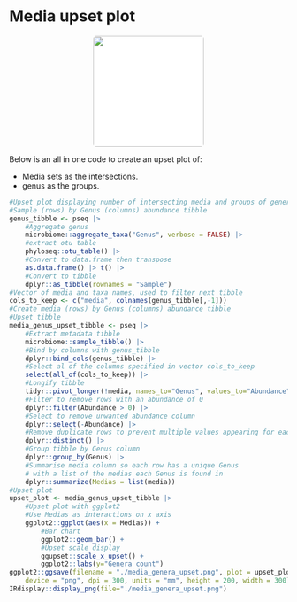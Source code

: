 # Media upset plot
<center>
![](images/petri_dish.png){style="width:200px; background: white; border-radius:5px"}
</center>

Below is an all in one code to create an upset plot of:

- Media sets as the intersections.
- genus as the groups.

```r
#Upset plot displaying number of intersecting media and groups of genera, based on presence
#Sample (rows) by Genus (columns) abundance tibble
genus_tibble <- pseq |>
	#Aggregate genus
	microbiome::aggregate_taxa("Genus", verbose = FALSE) |>
	#extract otu table
	phyloseq::otu_table() |>
	#Convert to data.frame then transpose
	as.data.frame() |> t() |>
	#Convert to tibble
	dplyr::as_tibble(rownames = "Sample")
#Vector of media and taxa names, used to filter next tibble
cols_to_keep <- c("media", colnames(genus_tibble[,-1]))
#Create media (rows) by Genus (columns) abundance tibble
#Upset tibble
media_genus_upset_tibble <- pseq |>
	#Extract metadata tibble
	microbiome::sample_tibble() |>
	#Bind by columns with genus_tibble
	dplyr::bind_cols(genus_tibble) |>
	#Select al of the columns specified in vector cols_to_keep
	select(all_of(cols_to_keep)) |>
	#Longify tibble
	tidyr::pivot_longer(!media, names_to="Genus", values_to="Abundance") |>
	#Filter to remove rows with an abundance of 0
	dplyr::filter(Abundance > 0) |>
	#Select to remove unwanted abundance column
	dplyr::select(-Abundance) |>
	#Remove duplicate rows to prevent multiple values appearing for each media
	dplyr::distinct() |>
	#Group tibble by Genus column
	dplyr::group_by(Genus) |>
	#Summarise media column so each row has a unique Genus
	# with a list of the medias each Genus is found in
	dplyr::summarize(Medias = list(media))
#Upset plot
upset_plot <- media_genus_upset_tibble |>
	#Upset plot with ggplot2
	#Use Medias as interactions on x axis
	ggplot2::ggplot(aes(x = Medias)) +
    	#Bar chart
    	ggplot2::geom_bar() +
    	#Upset scale display
    	ggupset::scale_x_upset() +
    	ggplot2::labs(y="Genera count")
ggplot2::ggsave(filename = "./media_genera_upset.png", plot = upset_plot,
   	device = "png", dpi = 300, units = "mm", height = 200, width = 300)
IRdisplay::display_png(file="./media_genera_upset.png")
```